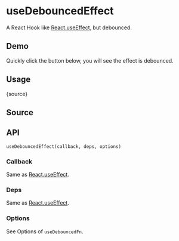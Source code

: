 # useDebouncedEffect


<HooksType category="Lifecycle" lowLevel />

A React Hook like [React.useEffect](https://react.dev/reference/react/useEffect), but debounced.

## Demo

Quickly click the button below, you will see the effect is debounced.


<App />

## Usage


<RawCode>{source}</RawCode>

## Source


<Source />

## API

```tsx
useDebouncedEffect(callback, deps, options)
```

### Callback

Same as [React.useEffect](https://react.dev/reference/react/useEffect).

### Deps

Same as [React.useEffect](https://react.dev/reference/react/useEffect).

### Options


See <Link to="/reference/use-debounced-fn/#options">Options of `useDebouncedFn`</Link>.
